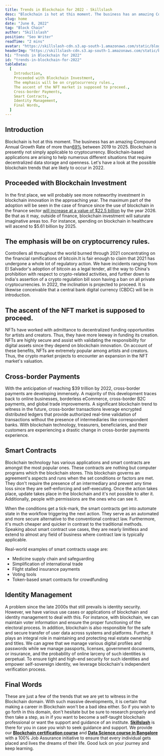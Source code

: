 ```yaml
---
title: Trends in Blockchain for 2022 - Skillslash
desc: "Blockchain is hot at this moment. The business has an amazing Compound Annual Growth Rate of more than 69% between 2019 to 2025."
slug: home
date: "June 8, 2022"
tag: "Block Chain"
author: "Skillslash"
position: "Seo Writer"
readTime: "2 mins"
avatar: "https://skillslash-cdn.s3.ap-south-1.amazonaws.com/static/blog/avatar-02.webp"
headerImg: "https://skillslash-cdn.s3.ap-south-1.amazonaws.com/static/blog/blockchain-technology-595xh.webp"
h1: "Trends in Blockchain for 2022"
id: "trends-in-blockchain-for-2022"
tableData:
  [
    Introduction,
    Proceeded with Blockchain Investment,
    The emphasis will be on cryptocurrency rules.,
    The ascent of the NFT market is supposed to proceed.,
    Cross-border Payments,
    Smart Contracts,
    Identity Management,
    Final Words,
  ]
---
```


## Introduction

Blockchain is hot at this moment. The business has an amazing Compound Annual Growth Rate of more than[69%](https://findly.in/blockchain-statistics/) between 2019 to 2025. Blockchain is presently not simply applicable to cryptocurrency. Blockchain-based applications are arising to help numerous different situations that require decentralized data storage and openness. Let&#39;s have a look at the possible blockchain trends that are likely to occur in 2022.

##

## **Proceeded with Blockchain Investment**

In the first place, we will probably see more noteworthy investment in blockchain innovation in the approaching year. The maximum part of the adoption will be seen in the case of finance since the use of blockchain in the finance sector [will increase at a value of $22.5 billion](https://www.statista.com/statistics/1229290/blockchain-in-banking-and-financial-services-market-size/) by the year 2026. Be that as it may, outside of finance, blockchain investment will saturate imaginative areas too. For instance, spending on blockchain in healthcare will ascend to $5.61 billion by 2025.

##

## **The emphasis will be on cryptocurrency rules.**

Controllers all throughout the world burned through 2021 concentrating on the financial ramifications of bitcoin.It is fair enough to claim that 2021 has undergone a whole lot of regulatory action. We have incidents ranging from El Salvador&#39;s adoption of bitcoin as a legal tender, all the way to China&#39;s prohibition with respect to crypto-related activities, and further down to India&#39;s assertion of a crypto regulation bill soon having a ban on all private cryptocurrencies. In 2022, the inclination is projected to proceed. It is likewise conceivable that a central bank digital currency (CBDC) will be in introduction.

##

## **The ascent of the NFT market is supposed to proceed.**

NFTs have worked with admittance to decentralized funding opportunities for artists and creators. Thus, they have more leeway in funding its creation. NFTs are highly secure and assist with validating the responsibility for digital assets since they depend on blockchain innovation. On account of these benefits, NFTs are extremely popular among artists and creators. Thus, the crypto market projects to encounter an expansion in the NFT market&#39;s valuation.

##

## **Cross-border Payments**

With the anticipation of reaching $39 trillion by 2022, cross-border payments are developing immensely. A majority of this development traces back to online businesses, borderless eCommerce, cross-border B2C payments, and global trade improvements. A significant blockchain trend to witness in the future, cross-border transactions leverage encrypted distributed ledgers that provide authorized real-time validation of transactions without the presence of intermediaries like correspondent banks. With blockchain technology, treasurers, beneficiaries, and their customers are experiencing a drastic change in cross-border payments experience.

##

## **Smart Contracts**

Blockchain technology has various applications and smart contracts are amongst the most popular ones. These contracts are nothing but computer programs which the blockchain stores. This blockchain governs an agreement&#39;s aspects and runs when the set conditions or factors are met. They don&#39;t require the presence of an intermediary and prevent any time loss since they are self-enforcing and self-executing. Once the action takes place, update takes place in the blockchain and it&#39;s not possible to alter it. Additionally, people with permissions are the ones who can see it.

When the conditions get a tick-mark, the smart contracts get into automate state in the workflow triggering the next action. They serve as an automated and more secure alternative to the conventional contract law. Furthermore, it&#39;s much cheaper and quicker in contrast to the traditional methods. Speaking about smart contract use cases, they are nearly limitless and extend to almost any field of business where contract law is typically applicable.

Real-world examples of smart contracts usage are:

- Medicine supply chain and safeguarding
- Simplification of international trade
- Flight stalled insurance payments
- Voting tools
- Token-based smart contracts for crowdfunding

##

## **Identity Management**

A problem since the late 2000s that still prevails is identity security. However, we have various use cases or applications of blockchain and identity management to deal with this. For instance, with blockchain, we can maintain voter information and ensure the proper functioning of the electoral process. In addition, blockchain is also responsible for the safe and secure transfer of user data across systems and platforms. Further, it plays an integral role in maintaining and protecting real estate ownership and titles. We can agree that we manage various digital profiles and passwords while we manage passports, licenses, government documents, or insurance, and the probability of online larceny of such identities is perpetual. To ensure tight and high-end security for such identities and empower self-sovereign identity, we leverage blockchain&#39;s independent verification process.

##

## **Final Words**

These are just a few of the trends that we are yet to witness in the Blockchain domain. With such massive developments, it is certain that making a career in Blockchain won&#39;t be a bad idea either. So if you wish to go forth in this domain, don&#39;t hesitate but be sure to research properly and then take a step, as in if you want to become a self-taught blockchain professional or want the support and guidance of an institute. [**Skillslash**](https://skillslash.com/) is there for you in case you wish to seek guidance and support. We provide our [**Blockchain certification course**](https://skillslash.com/block-chain-course-with-certification/) and [**Data Science course in Bangalore**](https://skillslash.com/data-science-course-in-bangalore/) with a 100% Job Assurance initiative to ensure that every individual gets placed and lives the dreams of their life. Good luck on your journey and keep learning.
